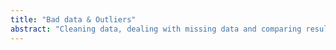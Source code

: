 ```yaml
---
title: "Bad data & Outliers"
abstract: "Cleaning data, dealing with missing data and comparing results for correlation and regression before vs. after removing an outlier from the data."
---
```

  
  